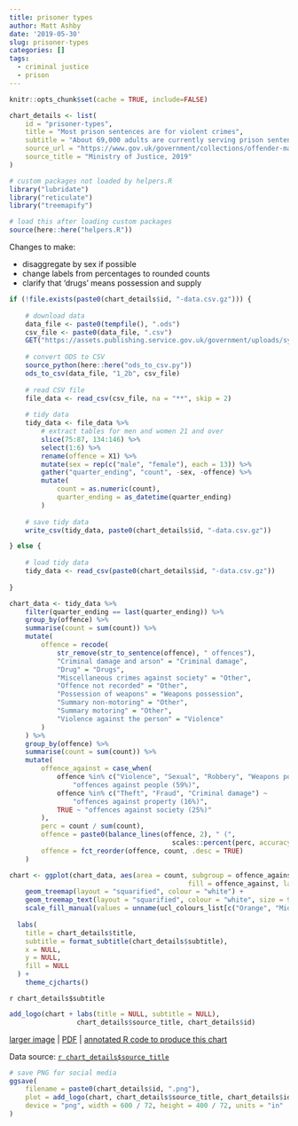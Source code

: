 ```yaml
---
title: prisoner types
author: Matt Ashby
date: '2019-05-30'
slug: prisoner-types
categories: []
tags:
  - criminal justice
  - prison
---
```


```r
knitr::opts_chunk$set(cache = TRUE, include=FALSE)
```

```r
chart_details <- list(
	id = "prisoner-types",
	title = "Most prison sentences are for violent crimes",
	subtitle = "About 69,000 adults are currently serving prison sentences, most of them for violent or sexual offences. However, over 10,000 adults are serving sentences for drug offences, more than for all types of theft combined.",
	source_url = "https://www.gov.uk/government/collections/offender-management-statistics-quarterly",
	source_title = "Ministry of Justice, 2019"
)
```

```r
# custom packages not loaded by helpers.R
library("lubridate")
library("reticulate")
library("treemapify")

# load this after loading custom packages
source(here::here("helpers.R"))
```

Changes to make:

* disaggregate by sex if possible
* change labels from percentages to rounded counts
* clarify that 'drugs' means possession and supply

```r
if (!file.exists(paste0(chart_details$id, "-data.csv.gz"))) {
	
	# download data
	data_file <- paste0(tempfile(), ".ods")
	csv_file <- paste0(data_file, ".csv")
	GET("https://assets.publishing.service.gov.uk/government/uploads/system/uploads/attachment_data/file/796904/population-31-march-2019.ods", write_disk(data_file))
	
	# convert ODS to CSV
	source_python(here::here("ods_to_csv.py"))
	ods_to_csv(data_file, "1_2b", csv_file)
	
	# read CSV file
	file_data <- read_csv(csv_file, na = "**", skip = 2)
	
	# tidy data
	tidy_data <- file_data %>% 
		# extract tables for men and women 21 and over
		slice(75:87, 134:146) %>% 
		select(1:6) %>% 
		rename(offence = X1) %>% 
		mutate(sex = rep(c("male", "female"), each = 13)) %>% 
		gather("quarter_ending", "count", -sex, -offence) %>% 
		mutate(
			count = as.numeric(count),
			quarter_ending = as_datetime(quarter_ending)
		)
		
	# save tidy data
	write_csv(tidy_data, paste0(chart_details$id, "-data.csv.gz"))	

} else {
	
	# load tidy data
	tidy_data <- read_csv(paste0(chart_details$id, "-data.csv.gz"))
	
}
```

```r
chart_data <- tidy_data %>% 
	filter(quarter_ending == last(quarter_ending)) %>% 
	group_by(offence) %>% 
	summarise(count = sum(count)) %>% 
	mutate(
		offence = recode(
			str_remove(str_to_sentence(offence), " offences"),
			"Criminal damage and arson" = "Criminal damage", 
			"Drug" = "Drugs",
			"Miscellaneous crimes against society" = "Other",
			"Offence not recorded" = "Other",
			"Possession of weapons" = "Weapons possession",
			"Summary non-motoring" = "Other",
			"Summary motoring" = "Other",
			"Violence against the person" = "Violence"
		)
	) %>% 
	group_by(offence) %>% 
	summarise(count = sum(count)) %>% 
	mutate(
		offence_against = case_when(
			offence %in% c("Violence", "Sexual", "Robbery", "Weapons possession") ~
				"offences against people (59%)",
			offence %in% c("Theft", "Fraud", "Criminal damage") ~ 
				"offences against property (16%)",
			TRUE ~ "offences against society (25%)"
		),
		perc = count / sum(count),
		offence = paste0(balance_lines(offence, 2), " (", 
										 scales::percent(perc, accuracy = 1), ")"),
		offence = fct_reorder(offence, count, .desc = TRUE)
	)
```

```r
chart <- ggplot(chart_data, aes(area = count, subgroup = offence_against, 
											 fill = offence_against, label = offence)) +
	geom_treemap(layout = "squarified", colour = "white") +
	geom_treemap_text(layout = "squarified", colour = "white", size = 9) +
	scale_fill_manual(values = unname(ucl_colours_list[c("Orange", "Mid Blue", 
																											 "Bright Pink")])) +
  labs(
    title = chart_details$title,
    subtitle = format_subtitle(chart_details$subtitle),
    x = NULL,
    y = NULL,
    fill = NULL
  ) +
	theme_cjcharts()
```

`r chart_details$subtitle`

```r
add_logo(chart + labs(title = NULL, subtitle = NULL), 
				 chart_details$source_title, chart_details$id)
```

[larger image](../`r chart_details$id`.png) | [PDF](../`r chart_details$id`.pdf)
| [annotated R code to produce this chart](https://github.com/mpjashby/cj-charts/blob/master/content/`r chart_details$id`.Rmd)

Data source: [`r chart_details$source_title`](`r chart_details$source_url`)

```r
# save PNG for social media
ggsave(
	filename = paste0(chart_details$id, ".png"), 
	plot = add_logo(chart, chart_details$source_title, chart_details$id), 
	device = "png", width = 600 / 72, height = 400 / 72, units = "in"
)
```

